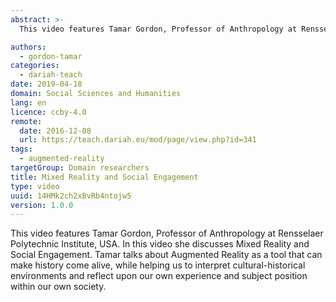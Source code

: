 ```yaml
---
abstract: >-
  This video features Tamar Gordon, Professor of Anthropology at Rensselaer Polytechnic Institute, USA. In this video she discusses Mixed Reality and Social Engagement. Tamar talks about Augmented Reality as a tool that can make history come alive, while helping us to interpret cultural-historical environments and reflect upon our own experience and subject position within our own society.

authors:
  - gordon-tamar
categories:
  - dariah-teach
date: 2019-04-18
domain: Social Sciences and Humanities
lang: en
licence: ccby-4.0
remote:
  date: 2016-12-08
  url: https://teach.dariah.eu/mod/page/view.php?id=341
tags:
  - augmented-reality
targetGroup: Domain researchers
title: Mixed Reality and Social Engagement
type: video
uuid: 14HMk2ch2xBvRb4ntojw5
version: 1.0.0
---
```


This video features Tamar Gordon, Professor of Anthropology at Rensselaer Polytechnic Institute, USA. In this video she discusses Mixed Reality and Social Engagement. Tamar talks about Augmented Reality as a tool that can make history come alive, while helping us to interpret cultural-historical environments and reflect upon our own experience and subject position within our own society.

<VideoCard
  title="Mixed Reality and Social Engagement"
  id="ioUh30dOkj0"
  image="/assets/images/cms/resources/mixed-reality-and-social-engagement/tamar-gordon.jpg"
/>
